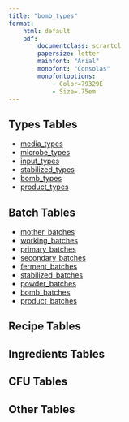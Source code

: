 ```yaml
---
title: "bomb_types"
format:
    html: default
    pdf:
        documentclass: scrartcl
        papersize: letter
        mainfont: "Arial"
        monofont: "Consolas"
        monofontoptions: 
            - Color=79329E
            - Size=.75em
---
```


## Types Tables

- [media_types](tables/types/media_types.html)
- [microbe_types](tables/types/microbe_types.html)
- [input_types](tables/types/input_types.html)
- [stabilized_types](tables/types/stabilized_types.html)
- [bomb_types](tables/types/bomb_types.html)
- [product_types](tables/types/product_types.html)

## Batch Tables

- [mother_batches](tables/batches/mother_batches.html)
- [working_batches](tables/batches/working_batches.html)
- [primary_batches](tables/batches/primary_batches.html)
- [secondary_batches](tables/batches/secondary_batches.html)
- [ferment_batches](tables/batches/ferment_batches.html)
- [stabilized_batches](tables/batches/stabilized_batches.html)
- [powder_batches](tables/batches/stabilized_batches.html)
- [bomb_batches](tables/batches/bomb_batches.html)
- [product_batches](tables/batches/product_batches.html)

## Recipe Tables

## Ingredients Tables

## CFU Tables

## Other Tables
